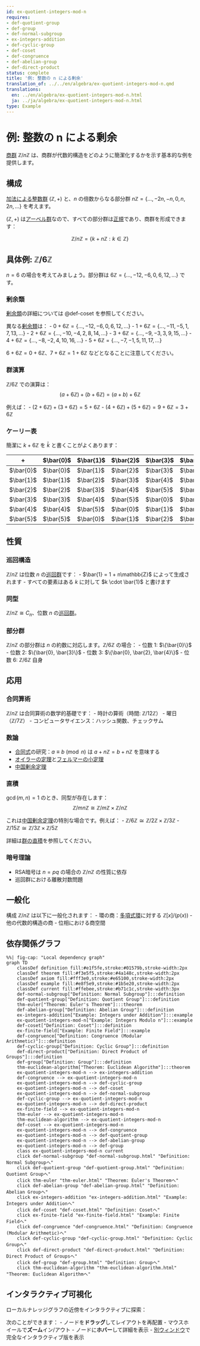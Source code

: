 ```yaml
---
id: ex-quotient-integers-mod-n
requires:
- def-quotient-group
- def-group
- def-normal-subgroup
- ex-integers-addition
- def-cyclic-group
- def-coset
- def-congruence
- def-abelian-group
- def-direct-product
status: complete
title: '例: 整数の n による剰余'
translation_of: ../../en/algebra/ex-quotient-integers-mod-n.qmd
translations:
  en: ../en/algebra/ex-quotient-integers-mod-n.html
  ja: ../ja/algebra/ex-quotient-integers-mod-n.html
type: Example
---
```


# 例: 整数の n による剰余 {#ex-quotient-integers-mod-n}

[商群](def-quotient-group.qmd) $\mathbb{Z}/n\mathbb{Z}$ は、商群が代数的構造をどのように簡潔化するかを示す基本的な例を提供します。

## 構成

[加法による整数群](ex-integers-addition.qmd) $(\mathbb{Z}, +)$ と、$n$ の倍数からなる部分群 $n\mathbb{Z} = \{..., -2n, -n, 0, n, 2n, ...\}$ を考えます。

$(\mathbb{Z}, +)$ は[アーベル群](def-abelian-group.qmd)なので、すべての部分群は[正規](def-normal-subgroup.qmd)であり、商群を形成できます：

$$\mathbb{Z}/n\mathbb{Z} = \{k + n\mathbb{Z} : k \in \mathbb{Z}\}$$

## 具体例: $\mathbb{Z}/6\mathbb{Z}$

$n = 6$ の場合を考えてみましょう。部分群は $6\mathbb{Z} = \{..., -12, -6, 0, 6, 12, ...\}$ です。

### 剰余類

[剰余類](def-coset.qmd)の詳細については @def-coset を参照してください。

異なる[剰余類](def-coset.qmd)は：
- $0 + 6\mathbb{Z} = \{..., -12, -6, 0, 6, 12, ...\}$
- $1 + 6\mathbb{Z} = \{..., -11, -5, 1, 7, 13, ...\}$
- $2 + 6\mathbb{Z} = \{..., -10, -4, 2, 8, 14, ...\}$
- $3 + 6\mathbb{Z} = \{..., -9, -3, 3, 9, 15, ...\}$
- $4 + 6\mathbb{Z} = \{..., -8, -2, 4, 10, 16, ...\}$
- $5 + 6\mathbb{Z} = \{..., -7, -1, 5, 11, 17, ...\}$

$6 + 6\mathbb{Z} = 0 + 6\mathbb{Z}$、$7 + 6\mathbb{Z} = 1 + 6\mathbb{Z}$ などとなることに注意してください。

### 群演算

$\mathbb{Z}/6\mathbb{Z}$ での演算は：
$$(a + 6\mathbb{Z}) + (b + 6\mathbb{Z}) = (a + b) + 6\mathbb{Z}$$

例えば：
- $(2 + 6\mathbb{Z}) + (3 + 6\mathbb{Z}) = 5 + 6\mathbb{Z}$
- $(4 + 6\mathbb{Z}) + (5 + 6\mathbb{Z}) = 9 + 6\mathbb{Z} = 3 + 6\mathbb{Z}$

### ケーリー表

簡潔に $k + 6\mathbb{Z}$ を $\bar{k}$ と書くことがよくあります：

| + | $\bar{0}$ | $\bar{1}$ | $\bar{2}$ | $\bar{3}$ | $\bar{4}$ | $\bar{5}$ |
|---|-----------|-----------|-----------|-----------|-----------|-----------|
| $\bar{0}$ | $\bar{0}$ | $\bar{1}$ | $\bar{2}$ | $\bar{3}$ | $\bar{4}$ | $\bar{5}$ |
| $\bar{1}$ | $\bar{1}$ | $\bar{2}$ | $\bar{3}$ | $\bar{4}$ | $\bar{5}$ | $\bar{0}$ |
| $\bar{2}$ | $\bar{2}$ | $\bar{3}$ | $\bar{4}$ | $\bar{5}$ | $\bar{0}$ | $\bar{1}$ |
| $\bar{3}$ | $\bar{3}$ | $\bar{4}$ | $\bar{5}$ | $\bar{0}$ | $\bar{1}$ | $\bar{2}$ |
| $\bar{4}$ | $\bar{4}$ | $\bar{5}$ | $\bar{0}$ | $\bar{1}$ | $\bar{2}$ | $\bar{3}$ |
| $\bar{5}$ | $\bar{5}$ | $\bar{0}$ | $\bar{1}$ | $\bar{2}$ | $\bar{3}$ | $\bar{4}$ |

## 性質

### 巡回構造

$\mathbb{Z}/n\mathbb{Z}$ は位数 $n$ の[巡回群](def-cyclic-group.qmd)です：
- $\bar{1} = 1 + n\mathbb{Z}$ によって生成されます
- すべての要素はある $k$ に対して $k \cdot \bar{1}$ と書けます

### 同型

$\mathbb{Z}/n\mathbb{Z} \cong C_n$、位数 $n$ の[巡回群](def-cyclic-group.qmd)。

### 部分群

$\mathbb{Z}/n\mathbb{Z}$ の部分群は $n$ の約数に対応します。$\mathbb{Z}/6\mathbb{Z}$ の場合：
- 位数 1: $\{\bar{0}\}$
- 位数 2: $\{\bar{0}, \bar{3}\}$
- 位数 3: $\{\bar{0}, \bar{2}, \bar{4}\}$
- 位数 6: $\mathbb{Z}/6\mathbb{Z}$ 自身

## 応用

### 合同算術

$\mathbb{Z}/n\mathbb{Z}$ は合同算術の数学的基礎です：
- 時計の算術（時間: $\mathbb{Z}/12\mathbb{Z}$）
- 曜日（$\mathbb{Z}/7\mathbb{Z}$）
- コンピュータサイエンス：ハッシュ関数、チェックサム

### 数論

- [合同式](../number-theory/def-congruence.qmd)の研究：$a \equiv b \pmod{n}$ は $a + n\mathbb{Z} = b + n\mathbb{Z}$ を意味する
- [オイラーの定理](../number-theory/thm-euler.qmd)と[フェルマーの小定理](../number-theory/thm-fermat-little.qmd)
- [中国剰余定理](../number-theory/thm-chinese-remainder.qmd)

### 直積

$\gcd(m,n) = 1$ のとき、同型が存在します：
$$\mathbb{Z}/mn\mathbb{Z} \cong \mathbb{Z}/m\mathbb{Z} \times \mathbb{Z}/n\mathbb{Z}$$

これは[中国剰余定理](../number-theory/thm-chinese-remainder.qmd)の特別な場合です。例えば：
- $\mathbb{Z}/6\mathbb{Z} \cong \mathbb{Z}/2\mathbb{Z} \times \mathbb{Z}/3\mathbb{Z}$
- $\mathbb{Z}/15\mathbb{Z} \cong \mathbb{Z}/3\mathbb{Z} \times \mathbb{Z}/5\mathbb{Z}$

詳細は[群の直積](def-direct-product.qmd)を参照してください。

### 暗号理論

- RSA暗号は $n = pq$ の場合の $\mathbb{Z}/n\mathbb{Z}$ の性質に依存
- 巡回群における離散対数問題

## 一般化

構成 $\mathbb{Z}/n\mathbb{Z}$ は以下に一般化されます：
- 環の商：[多項式環](def-polynomial-ring.qmd)に対する $\mathbb{Z}[x]/(p(x))$
- 他の代数的構造の商
- 位相における商空間

## 依存関係グラフ

```mermaid
%%| fig-cap: "Local dependency graph"
graph TD
    classDef definition fill:#e1f5fe,stroke:#01579b,stroke-width:2px
    classDef theorem fill:#f3e5f5,stroke:#4a148c,stroke-width:2px
    classDef axiom fill:#fff3e0,stroke:#e65100,stroke-width:2px
    classDef example fill:#e8f5e9,stroke:#1b5e20,stroke-width:2px
    classDef current fill:#ffebee,stroke:#b71c1c,stroke-width:3px
    def-normal-subgroup["Definition: Normal Subgroup"]:::definition
    def-quotient-group["Definition: Quotient Group"]:::definition
    thm-euler["Theorem: Euler's Theorem"]:::theorem
    def-abelian-group["Definition: Abelian Group"]:::definition
    ex-integers-addition["Example: Integers under Addition"]:::example
    ex-quotient-integers-mod-n["Example: Integers Modulo n"]:::example
    def-coset["Definition: Coset"]:::definition
    ex-finite-field["Example: Finite Field"]:::example
    def-congruence["Definition: Congruence (Modular Arithmetic)"]:::definition
    def-cyclic-group["Definition: Cyclic Group"]:::definition
    def-direct-product["Definition: Direct Product of Groups"]:::definition
    def-group["Definition: Group"]:::definition
    thm-euclidean-algorithm["Theorem: Euclidean Algorithm"]:::theorem
    ex-quotient-integers-mod-n --> ex-integers-addition
    def-congruence --> ex-quotient-integers-mod-n
    ex-quotient-integers-mod-n --> def-cyclic-group
    ex-quotient-integers-mod-n --> def-coset
    ex-quotient-integers-mod-n --> def-normal-subgroup
    def-cyclic-group --> ex-quotient-integers-mod-n
    ex-quotient-integers-mod-n --> def-direct-product
    ex-finite-field --> ex-quotient-integers-mod-n
    thm-euler --> ex-quotient-integers-mod-n
    thm-euclidean-algorithm --> ex-quotient-integers-mod-n
    def-coset --> ex-quotient-integers-mod-n
    ex-quotient-integers-mod-n --> def-congruence
    ex-quotient-integers-mod-n --> def-quotient-group
    ex-quotient-integers-mod-n --> def-abelian-group
    ex-quotient-integers-mod-n --> def-group
    class ex-quotient-integers-mod-n current
    click def-normal-subgroup "def-normal-subgroup.html" "Definition: Normal Subgroupへ"
    click def-quotient-group "def-quotient-group.html" "Definition: Quotient Groupへ"
    click thm-euler "thm-euler.html" "Theorem: Euler's Theoremへ"
    click def-abelian-group "def-abelian-group.html" "Definition: Abelian Groupへ"
    click ex-integers-addition "ex-integers-addition.html" "Example: Integers under Additionへ"
    click def-coset "def-coset.html" "Definition: Cosetへ"
    click ex-finite-field "ex-finite-field.html" "Example: Finite Fieldへ"
    click def-congruence "def-congruence.html" "Definition: Congruence (Modular Arithmetic)へ"
    click def-cyclic-group "def-cyclic-group.html" "Definition: Cyclic Groupへ"
    click def-direct-product "def-direct-product.html" "Definition: Direct Product of Groupsへ"
    click def-group "def-group.html" "Definition: Groupへ"
    click thm-euclidean-algorithm "thm-euclidean-algorithm.html" "Theorem: Euclidean Algorithmへ"
```

## インタラクティブ可視化

ローカルナレッジグラフの近傍をインタラクティブに探索：

::: {.graph-viz data-id="ex-quotient-integers-mod-n" data-width="700" data-height="500"}
:::

次のことができます：
- ノードを**ドラッグ**してレイアウトを再配置
- マウスホイールで**ズーム**イン/アウト
- ノードに**ホバー**して詳細を表示
- [別ウィンドウ](../../output/interactive/ex-quotient-integers-mod-n.html){target="_blank"}で完全なインタラクティブ版を表示
